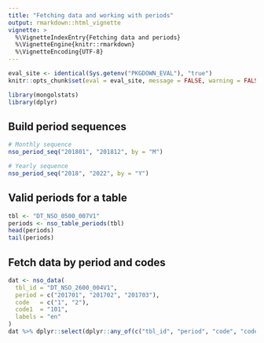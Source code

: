 ```yaml
---
title: "Fetching data and working with periods"
output: rmarkdown::html_vignette
vignette: >
  %\VignetteIndexEntry{Fetching data and periods}
  %\VignetteEngine{knitr::rmarkdown}
  %\VignetteEncoding{UTF-8}
---
```


```r
eval_site <- identical(Sys.getenv("PKGDOWN_EVAL"), "true")
knitr::opts_chunk$set(eval = eval_site, message = FALSE, warning = FALSE)
```

```r
library(mongolstats)
library(dplyr)
```

## Build period sequences

```r
# Monthly sequence
nso_period_seq("201801", "201812", by = "M")

# Yearly sequence
nso_period_seq("2018", "2022", by = "Y")
```

## Valid periods for a table

```r
tbl <- "DT_NSO_0500_007V1"
periods <- nso_table_periods(tbl)
head(periods)
tail(periods)
```

## Fetch data by period and codes

```r
dat <- nso_data(
  tbl_id = "DT_NSO_2600_004V1",
  period = c("201701", "201702", "201703"),
  code   = c("1", "2"),
  code1  = "101",
  labels = "en"
)
dat %>% dplyr::select(dplyr::any_of(c("tbl_id", "period", "code", "code_en", "value"))) %>% dplyr::slice_head(n = 6)
```

